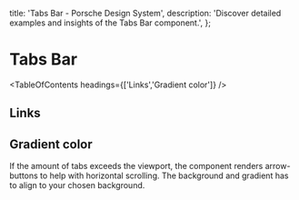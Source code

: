 
  title: 'Tabs Bar - Porsche Design System',
  description: 'Discover detailed examples and insights of the Tabs Bar component.',
};

# Tabs Bar <ComponentStatus tagName="p-tabs-bar"></ComponentStatus>

<TableOfContents headings={['Links','Gradient color']} />

## Links

<ComponentStory story={tabsBarStoryLinks} />

## Gradient color

If the amount of tabs exceeds the viewport, the component renders arrow-buttons to help with horizontal scrolling. The
background and gradient has to align to your chosen background.

<ComponentStory story={tabsBarStoryGradient} backgroundColor="surface" />
